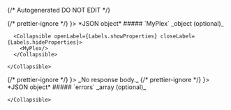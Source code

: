 {/* Autogenerated DO NOT EDIT  */}


<TabbedSection tabLabel='Status Code'>
  {/* prettier-ignore */}
  <Tab title={<StatusCode code={"200"} />}>
    *JSON object*
    <Collapsible openLabel={Labels.showProperties} closeLabel={Labels.hideProperties} defaultOpen={true}>
      ##### `MyPlex` _object (optional)_

      <Collapsible openLabel={Labels.showProperties} closeLabel={Labels.hideProperties}>
        <MyPlex/>
      </Collapsible>
        
    </Collapsible>
  </Tab>
  {/* prettier-ignore */}
  <Tab title={<StatusCode code={"400"} />}>
    _No response body._
  </Tab>
  {/* prettier-ignore */}
  <Tab title={<StatusCode code={"401"} />}>
    *JSON object*
    <Collapsible openLabel={Labels.showProperties} closeLabel={Labels.hideProperties} defaultOpen={true}>
      ##### `errors` _array (optional)_
          
        
    </Collapsible>
  </Tab>
</TabbedSection>
